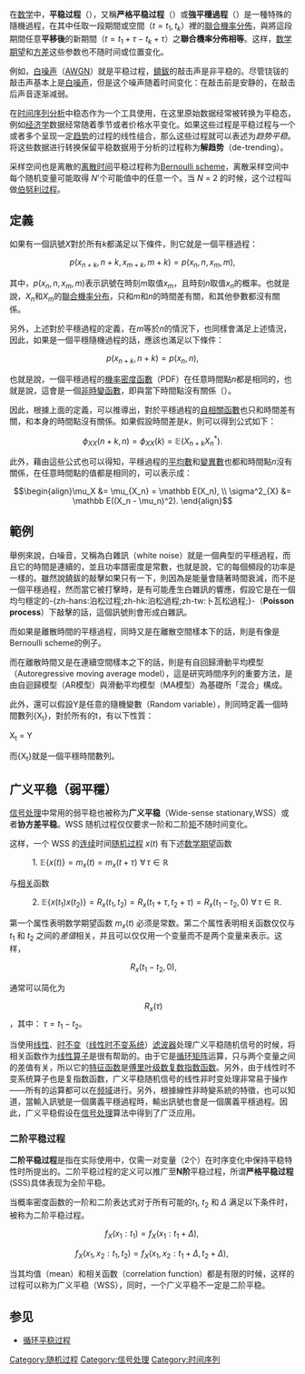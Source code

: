 {{noteTA
|G1=Math
|G2=Communication
}}
在[[数学|数学]]中，'''平稳过程'''（{{lang-en|Stationary process}}），又稱'''严格平稳过程'''（{{lang-en|Strict(ly)  stationary process}}）或'''強平穩過程'''（{{Lang-en|Strong(ly) stationary process}}）是一種特殊的隨機過程，在其中任取一段期間或空間（<math>t=t_1,t_k</math>）裡的[[联合概率分布|聯合機率分佈]]，與將這段期間任意'''平移後'''的新期間（<math>t=t_1+\tau-t_k+\tau</math>）之'''聯合機率分佈相等'''。这样，[[数学期望|数学期望]]和[[方差|方差]]这些参数也不随时间或位置变化。

例如，[[白噪声|白噪声]]（[[AWGN|AWGN]]）就是平稳过程，[[鐃鈸_(中樂)|鐃鈸]]的敲击声是非平稳的。尽管铙钹的敲击声基本上是[[白噪声|白噪声]]，但是这个噪声随着时间变化：在敲击前是安静的，在敲击后声音逐渐减弱。

在[[时间序列分析|时间序列分析]]中稳态作为一个工具使用，在这里原始数据经常被转换为平稳态，例如[[经济学|经济学]]数据经常随着季节或者价格水平变化。如果这些过程是平稳过程与一个或者多个呈现一定[[趋势|趋势]]的过程的线性组合，那么这些过程就可以表述为''趋势平稳''。将这些数据进行转换保留平稳数据用于分析的过程称为'''解趋势'''（de-trending）。

采样空间也是离散的[[离散时间|离散时间]]平稳过程称为[[Bernoulli_scheme|Bernoulli scheme]]，离散采样空间中每个随机变量可能取得 ''N'''个可能值中的任意一个。当 ''N'' = 2 的时候，这个过程叫做[[伯努利过程|伯努利过程]]。

== 定義 ==
如果有一個訊號<math>X</math>對於所有<math>k</math>都滿足以下條件，則它就是一個平穩過程：

:<math>p(x_{n+k}, n+k, x_{m+k}, m+k) = p(x_n, n, x_m, m),</math>

其中，<math>p(x_n, n, x_m, m)</math>表示訊號在時刻<math>m</math>取值<math>x_m</math>，且時刻<math>n</math>取值<math>x_n</math>的概率。也就是說，<math>X_n</math>和<math>X_m</math>的[[聯合分佈|聯合機率分布]]，只和<math>m</math>和<math>n</math>的時間差有關，和其他參數都沒有關係。

另外，上述對於平穩過程的定義，在<math>m</math>等於<math>n</math>的情況下，也同樣會滿足上述情況，因此，如果是一個平穩隨機過程的話，應該也滿足以下條件：

:<math>p(x_{n+k}, n+k) = p(x_n, n),</math>

也就是說，一個平穩過程的[[機率密度函數|機率密度函數]]（PDF）在任意時間點<math>n</math>都是相同的，也就是說，這會是一個[[非時變系統|非時變函數]]，即與當下時間點沒有關係（{{lang|en|time independent}}）。

因此，根據上面的定義，可以推導出，對於平穩過程的[[自相關函數|自相關函數]]也只和時間差有關，和本身的時間點沒有關係。如果假設時間差是<math>k</math>，則可以得到公式如下：

:<math>\phi_{XX}(n+k, n) = \phi_{XX}(k) = \mathbb E(X_{n+k}X_n^*).</math>

此外，藉由這些公式也可以得知，平穩過程的[[平均數|平均數]]和[[變異數|變異數]]也都和時間點<math>n</math>沒有關係，在任意時間點的值都是相同的，可以表示成：

:<math>\begin{align}\mu_X &= \mu_{X_n} = \mathbb E(X_n), \\
\sigma^2_{X} &= \mathbb E((X_n - \mu_n)^2). \end{align}</math>

== 範例 ==
舉例來說，白噪音，又稱為白雜訊（white noise）就是一個典型的平穩過程，而且它的時間是連續的，並且功率譜密度是常數，也就是說，它的每個頻段的功率是一樣的。雖然說鐃鈸的敲擊如果只有一下，則因為是能量會隨著時間衰減，而不是一個平穩過程，然而當它被打擊時，是有可能產生白雜訊的響應，假設它是在一個均勻穩定的-{zh-hans:泊松过程;zh-hk:泊松過程;zh-tw:卜瓦松過程;}-（'''Poisson process'''）下敲擊的話，這個訊號則會形成白雜訊。

而如果是離散時間的平穩過程，同時又是在離散空間樣本下的話，則是有像是Bernoulli scheme的例子。

而在離散時間又是在連續空間樣本之下的話，則是有自回歸滑動平均模型（Autoregressive moving average model），這是研究時間序列的重要方法，是由自迴歸模型（AR模型）與滑動平均模型（MA模型）為基礎所「混合」構成。

此外，還可以假設Y是任意的隨機變數（Random variable），則同時定義一個時間數列{X<sub>t</sub>}，對於所有的t，有以下性質：

X<sub>t</sub> = Y

而{X<sub>t</sub>}就是一個平穩時間數列。

==广义平稳（弱平穩）==

[[信号处理|信号处理]]中常用的弱平稳也被称为'''广义平稳'''（Wide-sense stationary,WSS）或者'''协方差平稳'''。WSS 随机过程仅仅要求一阶和二阶[[zh-cn:矩_(数学)|矩]]不随时间变化。

这样，一个 WSS 的[[连续|连续]]时间[[随机过程|随机过程]] ''x''(''t'') 有下述[[数学期望|数学期望]]函数

:1. <math>\mathbb{E}\{x(t)\} = m_x(t) = m_x(t + \tau) \,\, \forall \, \tau \in \mathbb{R}</math>

与[[相关|相关]]函数

:2. <math>\mathbb{E}\{x(t_1)x(t_2)\} = R_x(t_1, t_2) = R_x(t_1 + \tau, t_2 + \tau) = R_x(t_1 - t_2, 0) \,\, \forall \, \tau \in \mathbb{R}.</math>

第一个属性表明数学期望函数 ''m''<sub>''x''</sub>(''t'') 必须是常数。第二个属性表明相关函数仅仅与 <math>t_1</math> 和 <math>t_2</math> 之间的''差值''相关，并且可以仅仅用一个变量而不是两个变量来表示。这样，

:<math>\,\!R_x(t_1 - t_2, 0),</math>

通常可以简化为

:<math>\,\!R_x(\tau) </math>，其中：<math>\,\!\tau = t_1 - t_2</math>。

当使用[[線性關係|线性]]、[[时不变系统|时不变]]（[[线性时不变系统理论|线性时不变系统]]）[[电子滤波器|滤波器]]处理广义平稳随机信号的时候，将相关函数作为[[线性算子|线性算子]]是很有帮助的。由于它是[[循环矩阵|循环矩阵]]运算，只与两个变量之间的差值有关，所以它的[[本征函数|特征函数]]是[[傅里叶级数|傅里叶级数]][[复数_(数学)|复数]][[指数函数|指数函数]]。另外，由于线性时不变系统算子也是复指数函数，广义平稳随机信号的线性非时变处理非常易于操作——所有的运算都可以在[[频域|频域]]进行。另外，根據線性非時變系統的特徵，也可以知道，當輸入訊號是一個廣義平穩過程時，輸出訊號也會是一個廣義平穩過程。因此，广义平稳假设在[[信号处理|信号处理]]算法中得到了广泛应用。

===二阶平稳过程===

'''二阶平稳过程'''是指在实际使用中，仅需一对变量（2个）在时序变化中保持平稳特性时所提出的。二阶平稳过程的定义可以推广至'''N阶'''平稳过程，所谓'''严格平稳过程'''(SSS)具体表现为全阶平稳。

当概率密度函数的一阶和二阶表达式对于所有可能的<math> t_1 </math>, <math>t_2</math> 和 <math>\Delta</math> 满足以下条件时，被称为二阶平稳过程。

:<math> f_X(x_1 : t_1 ) = f_X(x_1 : t_1 + \Delta), \, </math>  

:<math> f_X(x_1 ,x_2 : t_1, t_2 ) = f_X(x_1 ,x_2 : t_1 + \Delta, t_2 +\Delta ), \, </math>

当其均值（mean）和相关函数（correlation function）都是有限的时候，这样的过程可以称为广义平稳（WSS），同时，一个广义平稳不一定是二阶平稳。

==参见==
* [[循环平稳过程|循环平稳过程]]

[[Category:随机过程|Category:随机过程]]
[[Category:信号处理|Category:信号处理]]
[[Category:时间序列|Category:时间序列]]